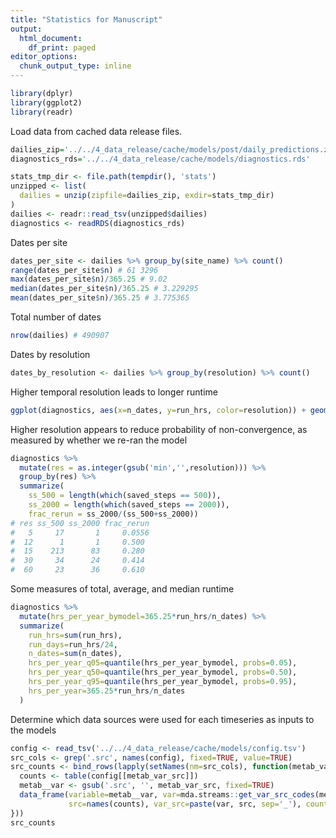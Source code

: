 ```yaml
---
title: "Statistics for Manuscript"
output:
  html_document:
    df_print: paged
editor_options:
  chunk_output_type: inline
---
```

 
```r
library(dplyr)
library(ggplot2)
library(readr)
```

Load data from cached data release files.
```r
dailies_zip='../../4_data_release/cache/models/post/daily_predictions.zip'
diagnostics_rds='../../4_data_release/cache/models/diagnostics.rds'

stats_tmp_dir <- file.path(tempdir(), 'stats')
unzipped <- list(
  dailies = unzip(zipfile=dailies_zip, exdir=stats_tmp_dir)
)
dailies <- readr::read_tsv(unzipped$dailies)
diagnostics <- readRDS(diagnostics_rds)
```

Dates per site
```r
dates_per_site <- dailies %>% group_by(site_name) %>% count()
range(dates_per_site$n) # 61 3296
max(dates_per_site$n)/365.25 # 9.02
median(dates_per_site$n)/365.25 # 3.229295
mean(dates_per_site$n)/365.25 # 3.775365
```

Total number of dates
```r
nrow(dailies) # 490907
```

Dates by resolution
```r
dates_by_resolution <- dailies %>% group_by(resolution) %>% count()
```

Higher temporal resolution leads to longer runtime
```r
ggplot(diagnostics, aes(x=n_dates, y=run_hrs, color=resolution)) + geom_point() + geom_smooth(method='lm') + facet_wrap(~ saved_steps)
```

Higher resolution appears to reduce probability of non-convergence, as measured by whether we re-ran the model
```r
diagnostics %>%
  mutate(res = as.integer(gsub('min','',resolution))) %>%
  group_by(res) %>%
  summarize(
    ss_500 = length(which(saved_steps == 500)),
    ss_2000 = length(which(saved_steps == 2000)),
    frac_rerun = ss_2000/(ss_500+ss_2000))
# res ss_500 ss_2000 frac_rerun
#   5     17       1     0.0556
#  12      1       1     0.500 
#  15    213      83     0.280 
#  30     34      24     0.414 
#  60     23      36     0.610 
```

Some measures of total, average, and median runtime
```r
diagnostics %>% 
  mutate(hrs_per_year_bymodel=365.25*run_hrs/n_dates) %>%
  summarize(
    run_hrs=sum(run_hrs),
    run_days=run_hrs/24,
    n_dates=sum(n_dates),
    hrs_per_year_q05=quantile(hrs_per_year_bymodel, probs=0.05),
    hrs_per_year_q50=quantile(hrs_per_year_bymodel, probs=0.50),
    hrs_per_year_q95=quantile(hrs_per_year_bymodel, probs=0.95),
    hrs_per_year=365.25*run_hrs/n_dates
  )
```

Determine which data sources were used for each timeseries as inputs to the models
```r
config <- read_tsv('../../4_data_release/cache/models/config.tsv')
src_cols <- grep('.src', names(config), fixed=TRUE, value=TRUE)
src_counts <- bind_rows(lapply(setNames(nm=src_cols), function(metab_var_src) {
  counts <- table(config[[metab_var_src]])
  metab__var <- gsub('.src', '', metab_var_src, fixed=TRUE)
  data_frame(variable=metab__var, var=mda.streams::get_var_src_codes(metab_var==metab__var)$var[1],
             src=names(counts), var_src=paste(var, src, sep='_'), count=unname(counts))
}))
src_counts
```
